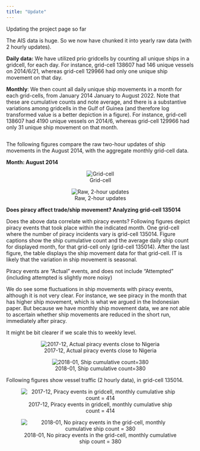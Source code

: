 ```yaml
---
title: "Update"
---
```


Updating the project page so far

The AIS data is huge. So we now have chunked it into yearly raw data (with 2 hourly updates).

**Daily data:** We have utilized prio gridcells by counting all unique ships in a gridcell, for each day. For instance, grid-cell 138607 had 146 unique vessels on 2014/6/21, whereas grid-cell 129966 had only one unique ship movement on that day.

**Monthly**: We then count all daily unique ship movements in a month for each grid-cells, from January 2014 January to August 2022. Note that these are cumulative counts and note average, and there is a substantive variations among gridcells in the Gulf of Guinea (and therefore log transformed value is a better depiction in a figure). For instance, grid-cell 138607 had 4190 unique vessels on 2014/6, whereas grid-cell 129966 had only 31 unique ship movement on that month.

```r

```

The following figures compare the raw two-hour updates of ship movements in the August 2014, with the aggregate monthly grid-cell data.

**Month: August 2014**

::: {style="text-align:center;"}
::: {layout-ncol="2" layout-valign="bottom"}
![Grid-cell](input/monthly_priogrid_viz_2014_6.png)

![Raw, 2-hour updates](input/monthly_raw_viz_2014_6.png)
:::
:::

<!-- piracy in gog map is from: "C:\Users\phayala\OneDrive - UNC-Wilmington\my research\MINERVA_PROJECT\PROJECT piracy_fishing\West Africa\data gog_iuu_piracy_rproj\script\2 gog_explore_figure_priogrid.R" -->

**Does piracy affect trade/ship movement? Analyzing grid-cell 135014**

Does the above data correlate with piracy events? Following figures depict piracy events that took place within the indicated month. One grid-cell where the number of piracy incidents vary is grid-cell 135014. Figure captions show the ship cumulative count and the average daily ship count for displayed month, for that grid-cell only (grid-cell 135014). After the last figure, the table displays the ship movement data for that grid-cell. IT is likely that the variation in ship movement is seasonal.

Piracy events are "Actual" events, and does not include "Attempted" (including attempted is slightly more noisy)

We do see some fluctuations in ship movements with piracy events, although it is not very clear. For instance, we see piracy in the month that has higher ship movement, which is what we argued in the Indonesian paper. But because we have monthly ship movement data, we are not able to ascertain whether ship movements are reduced in the short run, immediately after piracy.

It might be bit clearer if we scale this to weekly level.

::: {style="text-align:center;"}
::: {layout-ncol="2" layout-valign="bottom"}

![2017-12, Actual piracy events close to Nigeria](input/piracy_in_gogmap/circled_gog_2017_12_piracy.jpg)

![2018-01, Ship cumulative count=380](input/piracy_in_gogmap/gog_2018_1_piracy.png)

:::
:::



Following figures show vessel traffic (2 hourly data), in grid-cell 135014.

::: {style="text-align:center;"}
::: {layout-ncol="2" layout-valign="bottom"}

![2017-12, Piracy events in gridcell, monthly cumulative ship count = 414](input/figures/gog_2017_12_piracy_ais_raw.png)

![2018-01,  No piracy events in the grid-cell, monthly cumulative ship count = 380](input/figures/gog_2018_01_piracy_ais_raw.png)

:::
:::
